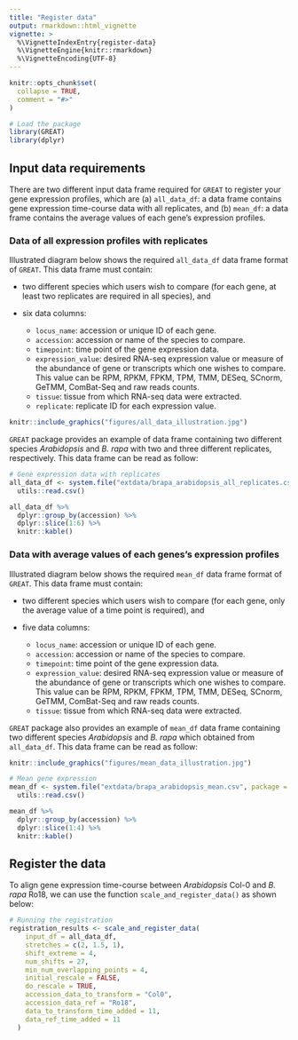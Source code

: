 ```yaml
---
title: "Register data"
output: rmarkdown::html_vignette
vignette: >
  %\VignetteIndexEntry{register-data}
  %\VignetteEngine{knitr::rmarkdown}
  %\VignetteEncoding{UTF-8}
---
```


```r
knitr::opts_chunk$set(
  collapse = TRUE,
  comment = "#>"
)
```


```r
# Load the package
library(GREAT)
library(dplyr)
```

## Input data requirements

There are two different input data frame required for `GREAT` to register your gene expression profiles, which are (a) `all_data_df`: a data frame contains gene expression time-course data with all replicates, and (b) `mean_df`: a data frame contains the average values of each gene's expression profiles. 

### Data of all expression profiles with replicates

Illustrated diagram below shows the required `all_data_df` data frame format of `GREAT`. This data frame must contain:

- two different species which users wish to compare (for each gene, at least two replicates are required in all species), and
- six data columns: 

  - `locus_name`: accession or unique ID of each gene. 
  - `accession`: accession or name of the species to compare.
  - `timepoint`: time point of the gene expression data.
  - `expression_value`: desired RNA-seq expression value or measure of the abundance of gene or transcripts which one wishes to compare. This value can be RPM, RPKM, FPKM, TPM, TMM, DESeq, SCnorm, GeTMM, ComBat-Seq and raw reads counts.
  - `tissue`: tissue from which RNA-seq data were extracted. 
  - `replicate`: replicate ID for each expression value.

```r
knitr::include_graphics("figures/all_data_illustration.jpg")
```

`GREAT` package provides an example of data frame containing two different species *Arabidopsis* and *B. rapa* with two and three different replicates, respectively. This data frame can be read as follow:

```r
# Gene expression data with replicates
all_data_df <- system.file("extdata/brapa_arabidopsis_all_replicates.csv", package = "GREAT") %>%
  utils::read.csv()
```

```r
all_data_df %>% 
  dplyr::group_by(accession) %>% 
  dplyr::slice(1:6) %>% 
  knitr::kable()
```

### Data with average values of each genes's expression profiles 

Illustrated diagram below shows the required `mean_df` data frame format of `GREAT`. This data frame must contain:

- two different species which users wish to compare (for each gene, only the average value of a time point is required), and
- five data columns: 

  - `locus_name`: accession or unique ID of each gene. 
  - `accession`: accession or name of the species to compare.
  - `timepoint`: time point of the gene expression data.
  - `expression_value`: desired RNA-seq expression value or measure of the abundance of gene or transcripts which one wishes to compare. This value can be RPM, RPKM, FPKM, TPM, TMM, DESeq, SCnorm, GeTMM, ComBat-Seq and raw reads counts.
  - `tissue`: tissue from which RNA-seq data were extracted. 

`GREAT` package also provides an example of `mean_df` data frame containing two different species *Arabidopsis* and *B. rapa* which obtained from `all_data_df`. This data frame can be read as follow:

```r
knitr::include_graphics("figures/mean_data_illustration.jpg")
```

```r
# Mean gene expression 
mean_df <- system.file("extdata/brapa_arabidopsis_mean.csv", package = "GREAT") %>%
  utils::read.csv()
```

```r
mean_df %>% 
  dplyr::group_by(accession) %>% 
  dplyr::slice(1:4) %>% 
  knitr::kable()
```

## Register the data

To align gene expression time-course between *Arabidopsis* Col-0 and *B. rapa* Ro18, we can use the function `scale_and_register_data()` as shown below:

```r
# Running the registration
registration_results <- scale_and_register_data(
    input_df = all_data_df,
    stretches = c(2, 1.5, 1),
    shift_extreme = 4,
    num_shifts = 27,
    min_num_overlapping_points = 4,
    initial_rescale = FALSE,
    do_rescale = TRUE,
    accession_data_to_transform = "Col0",
    accession_data_ref = "Ro18",
    data_to_transform_time_added = 11,
    data_ref_time_added = 11
  )
```

